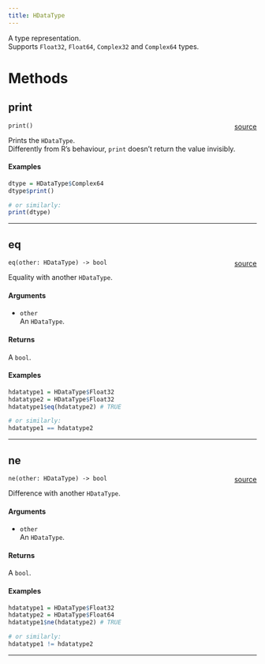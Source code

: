```yaml
---
title: HDataType
---
```


A type representation. \
Supports `Float32`, `Float64`, `Complex32` and `Complex64` types. \

# Methods

## print

`print()` <span style="float: right;"> [source](https://github.com/daniellga/harmonium/tree/master/r-harmonium/src/rust/src/hdatatype.rs#L41) </span> \

Prints the `HDataType`. \
Differently from R's behaviour, `print` doesn't return the value invisibly. \

#### Examples

```r
dtype = HDataType$Complex64
dtype$print()

# or similarly:
print(dtype)
```

_________

## eq

`eq(other: HDataType) -> bool` <span style="float: right;"> [source](https://github.com/daniellga/harmonium/tree/master/r-harmonium/src/rust/src/hdatatype.rs#L75) </span> \

Equality with another `HDataType`. \

#### Arguments

* `other` \
An `HDataType`. \

#### Returns

A `bool`.

#### Examples

```r
hdatatype1 = HDataType$Float32
hdatatype2 = HDataType$Float32
hdatatype1$eq(hdatatype2) # TRUE

# or similarly:
hdatatype1 == hdatatype2
```

_________

## ne

`ne(other: HDataType) -> bool` <span style="float: right;"> [source](https://github.com/daniellga/harmonium/tree/master/r-harmonium/src/rust/src/hdatatype.rs#L110) </span> \

Difference with another `HDataType`. \

#### Arguments

* `other` \
An `HDataType`. \

#### Returns

A `bool`. \

#### Examples

```r
hdatatype1 = HDataType$Float32
hdatatype2 = HDataType$Float64
hdatatype1$ne(hdatatype2) # TRUE

# or similarly:
hdatatype1 != hdatatype2
```

_________
